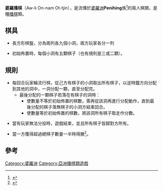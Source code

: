'''婆羅播棋'''（Aw-li On-nam Ot-tjin），是流傳於[[婆羅洲|婆羅洲]]'''Penihing'''族<ref>{{Cite web |url=http://explorion.net/through-central-borneo/chapter-xxxv |title=Through Central Borneo |access-date=2011-04-01 |archive-date=2017-09-12 |archive-url=https://web.archive.org/web/20170912024756/http://explorion.net/through-central-borneo/chapter-xxxv |dead-url=no }}</ref>的兩人棋類，是種[[播棋|播棋]]類。

== 棋具 ==

*長方形棋盤，分為兩列各九個小洞，兩方玩家各分一列

*初始佈置時，每個小洞有五顆棋子（也有規則是三或二顆）。

==規則==

*每回合玩家輪流行棋，從己方有棋子的小洞取出所有棋子，以逆時鐘方向分配到其他的洞中，一洞分配一顆，直至分配完。
**最後分配的一顆棋子若落在有棋子的洞時：
***使數量不等於初始佈置的棋數，需再從該洞再進行分配動作，直到最後分配的棋子落無棋子的小洞方結束回合。
***使數量等於初始佈置的棋數，將該洞所有棋子取走作分數。

*當有玩家無法分投時，遊戲結束，並且所有棋子皆歸對方所有。

*當一方獲得超過總棋子數量一半時得勝<ref>{{Cite web |url=http://www.diaadiaeducacao.pr.gov.br/portals/pde/arquivos/121-4.pdf |title=Aw-li On-nam Ot-tjin |access-date=2011-04-01 |archive-date=2021-01-25 |archive-url=https://web.archive.org/web/20210125185749/http://www.diaadiaeducacao.pr.gov.br/portals/pde/arquivos/121-4.pdf }}</ref>。

==參考==
<div class="references-small">
<references/>
</div>



[[Category:婆羅洲|Category:婆羅洲]]
[[Category:亞洲播棋類遊戲|Category:亞洲播棋類遊戲]]